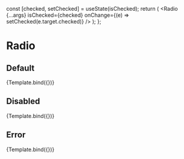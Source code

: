
<Meta title="Forms/Radio" component={Radio} />

  const [checked, setChecked] = useState(isChecked);
  return (
    <Radio
      {...args}
      isChecked={checked}
      onChange={(e) => setChecked(e.target.checked)}
    />
  );
};

# Radio

## Default

<Canvas>
    <Story
        name= "Default"
        args={{
        name: 'Option',
        isChecked: false,
        isDisabled: false,
        }}
    >
    {Template.bind({})}
    </Story>
</Canvas>

## Disabled

<Canvas>
    <Story
        name= "Disabled"
        args={{
        name: 'Option',
        isChecked: false,
        isDisabled: true,
        }}
    >
    {Template.bind({})}
    </Story>
</Canvas>

## Error

<Canvas>
    <Story
        name= "Error"
        args={{
        name: 'Option',
        isChecked: false,
        isInvalid: true,
        }}
    >
    {Template.bind({})}
    </Story>
</Canvas>